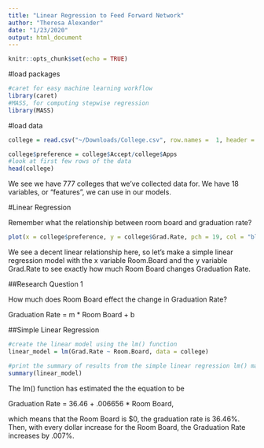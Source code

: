 ```yaml
---
title: "Linear Regression to Feed Forward Network"
author: "Theresa Alexander"
date: "1/23/2020"
output: html_document
---
```


```r
knitr::opts_chunk$set(echo = TRUE)
```

#load packages
```r
#caret for easy machine learning workflow
library(caret)
#MASS, for computing stepwise regression
library(MASS)
```


#load data
```r
college = read.csv("~/Downloads/College.csv", row.names =  1, header = TRUE)

college$preference = college$Accept/college$Apps
#look at first few rows of the data
head(college)
```

We see we have 777 colleges that we've collected data for. We have 18 variables, or "features", we can use in our models. 


#Linear Regression

Remember what the relationship between room board and graduation rate?
```r
plot(x = college$preference, y = college$Grad.Rate, pch = 19, col = "blue", xlab = "Preference", ylab = "Graduation Rate", main = "Linear Relationship")
```


We see a decent linear relationship here, so let's make a simple linear regression model with the x variable Room.Board and the y variable Grad.Rate to see exactly how much Room Board changes Graduation Rate.

##Research Question 1

How much does Room Board effect the change in Graduation Rate?

Graduation Rate = m * Room Board + b

##Simple Linear Regression
```r
#create the linear model using the lm() function
linear_model = lm(Grad.Rate ~ Room.Board, data = college)

#print the summary of results from the simple linear regression lm() made
summary(linear_model)

```

The lm() function has estimated the the equation to be 

Graduation Rate = 36.46 + .006656 * Room Board, 

which means that the Room Board is $0, the graduation rate is 36.46%. Then, with every dollar increase for the Room Board, the Graduation Rate increases by .007%. 
